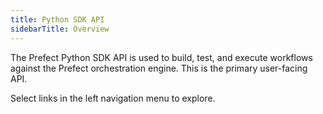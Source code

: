 ```yaml
---
title: Python SDK API 
sidebarTitle: Overview
---
```



The Prefect Python SDK API is used to build, test, and execute workflows against the Prefect orchestration engine. This is the primary user-facing API. 

Select links in the left navigation menu to explore. 